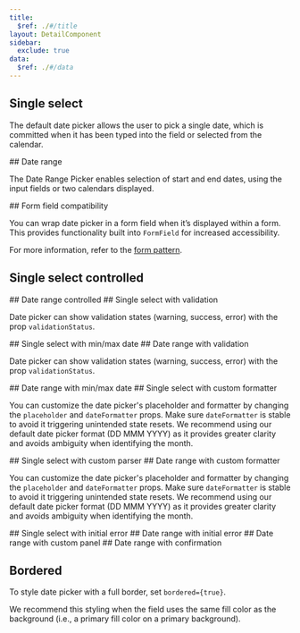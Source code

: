 ```yaml
---
title:
  $ref: ./#/title
layout: DetailComponent
sidebar:
  exclude: true
data:
  $ref: ./#/data
---
```


<LivePreviewControls>
<LivePreview componentName="date-picker" exampleName="Single">

## Single select

The default date picker allows the user to pick a single date, which is committed when it has been typed into the field or selected from the calendar.

</LivePreview>
<LivePreview componentName="date-picker" exampleName="Range">
## Date range

The Date Range Picker enables selection of start and end dates, using the input fields or two calendars displayed.

</LivePreview>
<LivePreview componentName="date-picker" exampleName="WithFormField">
## Form field compatibility

You can wrap date picker in a form field when it’s displayed within a form. This provides functionality built into `FormField` for increased accessibility.

For more information, refer to the [form pattern](/salt/patterns/forms).

</LivePreview>
<LivePreview componentName="date-picker" exampleName="SingleControlled">

## Single select controlled

</LivePreview>
<LivePreview componentName="date-picker" exampleName="RangeControlled">
## Date range controlled

</LivePreview>
<LivePreview componentName="date-picker" exampleName="SingleWithValidation">
## Single select with validation

Date picker can show validation states (warning, success, error) with the prop `validationStatus`.

</LivePreview>
<LivePreview componentName="date-picker" exampleName="SingleWithMinMaxDate">
## Single select with min/max date

</LivePreview>
<LivePreview componentName="date-picker" exampleName="RangeWithValidation">
## Date range with validation

Date picker can show validation states (warning, success, error) with the prop `validationStatus`.

</LivePreview>
<LivePreview componentName="date-picker" exampleName="RangeWithMinMaxDate">
## Date range with min/max date

</LivePreview>
<LivePreview componentName="date-picker" exampleName="SingleWithCustomFormat">
## Single select with custom formatter

You can customize the date picker's placeholder and formatter by changing the `placeholder` and `dateFormatter` props.
Make sure `dateFormatter` is stable to avoid it triggering unintended state resets.
We recommend using our default date picker format (DD MMM YYYY) as it provides greater clarity and avoids ambiguity when identifying the month.

</LivePreview>
<LivePreview componentName="date-picker" exampleName="SingleWithCustomParser">
## Single select with custom parser

</LivePreview>
<LivePreview componentName="date-picker" exampleName="RangeWithCustomFormat">
## Date range with custom formatter

You can customize the date picker's placeholder and formatter by changing the `placeholder` and `dateFormatter` props.
Make sure `dateFormatter` is stable to avoid it triggering unintended state resets.
We recommend using our default date picker format (DD MMM YYYY) as it provides greater clarity and avoids ambiguity when identifying the month.

</LivePreview>
<LivePreview componentName="date-picker" exampleName="SingleWithInitialError">
## Single select with initial error

</LivePreview>
<LivePreview componentName="date-picker" exampleName="RangeWithInitialError">
## Date range with initial error

</LivePreview>
<LivePreview componentName="date-picker" exampleName="RangeWithCustomPanel">
## Date range with custom panel

</LivePreview>
<LivePreview componentName="date-picker" exampleName="RangeWithConfirmation">
## Date range with confirmation

</LivePreview>
<LivePreview componentName="date-picker" exampleName="Bordered">

## Bordered

To style date picker with a full border, set `bordered={true}`.

We recommend this styling when the field uses the same fill color as the background (i.e., a primary fill color on a primary background).

</LivePreview>
</LivePreviewControls>
